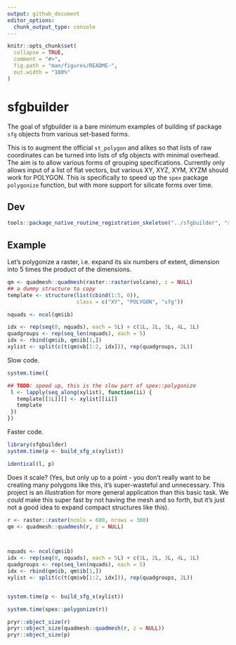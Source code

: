 ```yaml
---
output: github_document
editor_options: 
  chunk_output_type: console
---
```


<!-- README.md is generated from README.Rmd. Please edit that file -->

```r
knitr::opts_chunk$set(
  collapse = TRUE,
  comment = "#>",
  fig.path = "man/figures/README-",
  out.width = "100%"
)
```
# sfgbuilder

The goal of sfgbuilder is a bare minimum examples of building sf package `sfg` objects from various set-based forms. 

This is to augment the official `st_polygon` and alikes so that lists of raw coordinates can be turned into lists of sfg objects with minimal overhead. The aim is to allow various forms of grouping specifications. Currently only allows input of a list of flat vectors, but various XY, XYZ, XYM, XYZM should work for POLYGON. This is specifically to speed up the `spex` package `polygonize` function, but with more support for silicate forms over time. 


## Dev

```R
tools::package_native_routine_registration_skeleton("../sfgbuilder", "src/init.c",character_only = FALSE)
```

## Example

Let's polygonize a raster, i.e. expand its six numbers of extent, dimension into 5 times the product of the dimensions. 

```r
qm <- quadmesh::quadmesh(raster::raster(volcano), z = NULL)
## a dummy structure to copy
template <- structure(list(cbind(1:5, 0)),
                      class = c("XY", "POLYGON", "sfg"))

nquads <- ncol(qm$ib)

idx <- rep(seq(0, nquads), each = 5L) + c(1L, 2L, 3L, 4L, 1L)
quadgroups <- rep(seq_len(nquads), each = 5)
idx <- rbind(qm$ib, qm$ib[1,])
xylist <- split(c(t(qm$vb[1:2, idx])), rep(quadgroups, 2L))
```

Slow code. 

```r
system.time({

## TODO: speed up, this is the slow part of spex::polygonize
 l <- lapply(seq_along(xylist), function(ii) {
   template[[1L]][] <- xylist[[ii]]
   template
 })
})
```

Faster code. 

```r
library(sfgbuilder)
system.time(p <- build_sfg_x(xylist))
```

```r
identical(l, p)
```

Does it scale?  (Yes, but only up to a point - you don't really want to be creating many polygons like this, it's super-wasteful and unnecessary. This project is an illustration for more general application than this basic task. We *could* make this super fast by not having the mesh and so forth, but it's just not a good idea to expand compact structures like this). 

```r
r <- raster::raster(ncols = 600, nrows = 300)
qm <- quadmesh::quadmesh(r, z = NULL)



nquads <- ncol(qm$ib)
idx <- rep(seq(0, nquads), each = 5L) + c(1L, 2L, 3L, 4L, 1L)
quadgroups <- rep(seq_len(nquads), each = 5)
idx <- rbind(qm$ib, qm$ib[1,])
xylist <- split(c(t(qm$vb[1:2, idx])), rep(quadgroups, 2L))


system.time(p <- build_sfg_x(xylist))

system.time(spex::polygonize(r))

pryr::object_size(r)
pryr::object_size(quadmesh::quadmesh(r, z = NULL))
pryr::object_size(p)


```

